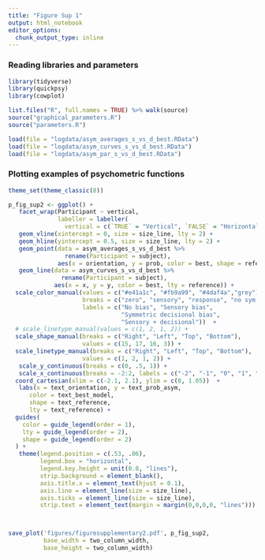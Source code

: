 ```yaml
---
title: "Figure Sup 1"
output: html_notebook
editor_options: 
  chunk_output_type: inline
---
```


### Reading libraries and parameters

```r
library(tidyverse)
library(quickpsy)
library(cowplot)

list.files("R", full.names = TRUE) %>% walk(source)
source("graphical_parameters.R")
source("parameters.R")

load(file = "logdata/asym_averages_s_vs_d_best.RData")
load(file = "logdata/asym_curves_s_vs_d_best.RData")
load(file = "logdata/asym_par_s_vs_d_best.RData")
```


### Plotting examples of psychometric functions
```r
theme_set(theme_classic(8))

p_fig_sup2 <- ggplot() +
   facet_wrap(Participant ~ vertical, 
              labeller = labeller(
                vertical = c(`TRUE` = "Vertical", `FALSE` = "Horizontal"))) +
   geom_vline(xintercept = 0, size = size_line, lty = 2) +
   geom_hline(yintercept = 0.5, size = size_line, lty = 2) +
   geom_point(data = asym_averages_s_vs_d_best %>% 
                rename(Participant = subject), 
              aes(x = orientation, y = prob, color = best, shape = reference)) +
   geom_line(data = asym_curves_s_vs_d_best %>% 
               rename(Participant = subject), 
             aes(x = x, y = y, color = best, lty = reference)) +
  scale_color_manual(values = c("#e41a1c", "#fb9a99", "#4daf4a","grey"),
                     breaks = c("zero", "sensory", "response", "no sym crit"),
                     labels = c("No bias", "Sensory bias", 
                                "Symmetric decisional bias", 
                                "Sensory + decisional"))  +
  # scale_linetype_manual(values = c(1, 2, 1, 2)) +
  scale_shape_manual(breaks = c("Right", "Left", "Top", "Bottom"),
                     values = c(15, 17, 16, 3)) +
  scale_linetype_manual(breaks = c("Right", "Left", "Top", "Bottom"),
                     values = c(1, 2, 1, 2)) +
   scale_y_continuous(breaks = c(0, .5, 1)) +
   scale_x_continuous(breaks = -2:2, labels = c("-2", "-1", "0", "1", "2")) +
  coord_cartesian(xlim = c(-2.1, 2.1), ylim = c(0, 1.05))  +
   labs(x = text_orientation, y = text_prob_asym,
      color = text_best_model,
      shape = text_reference,
      lty = text_reference) +
  guides(
    color = guide_legend(order = 1),
    lty = guide_legend(order = 2),
    shape = guide_legend(order = 2)
  ) +
   theme(legend.position = c(.53, .06),
         legend.box = "horizontal",
         legend.key.height = unit(0.8, "lines"),
         strip.background = element_blank(),
         axis.title.x = element_text(hjust = 0.1),
         axis.line = element_line(size = size_line), 
         axis.ticks = element_line(size = size_line),
         strip.text = element_text(margin = margin(0,0,0,0, "lines")))



save_plot('figures/figuresupplementary2.pdf', p_fig_sup2, 
          base_width = two_column_width,
          base_height = two_column_width)
```
